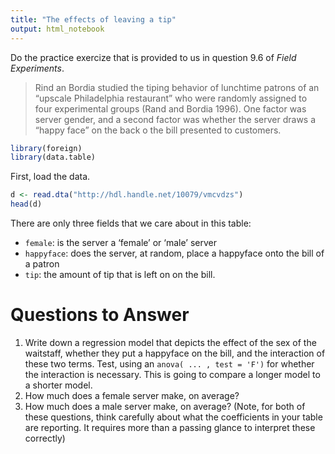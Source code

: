 ```yaml
---
title: "The effects of leaving a tip"
output: html_notebook
---
```


Do the practice exercize that is provided to us in question 9.6 of *Field Experiments*.

> Rind an Bordia studied the tiping behavior of lunchtime patrons of an "upscale Philadelphia restaurant" who were randomly assigned to  four experimental groups (Rand and Bordia 1996). One factor was server gender, and a second factor was whether the server draws a "happy face" on the back o the bill presented to customers. 

```r
library(foreign)
library(data.table)
```

First, load the data. 

```r
d <- read.dta("http://hdl.handle.net/10079/vmcvdzs")
head(d)
```
There are only three fields that we care about in this table: 

- `female`: is the server a 'female' or 'male' server
- `happyface`: does the server, at random, place a happyface onto the bill of a patron
- `tip`: the amount of tip that is left on on the bill. 

# Questions to Answer

1. Write down a regression model that depicts the effect of the sex of the waitstaff, whether they put a happyface on the bill, and the interaction of these two terms. Test, using an `anova( ... , test = 'F')` for whether the interaction is necessary. This is going to compare a longer model to a shorter model. 
  1. How much does a female server make, on average? 
  2. How much does a male server make, on average? (Note, for both of these questions, think carefully about what the coefficients in your table are reporting. It requires more than a passing glance to interpret these correctly)
  



